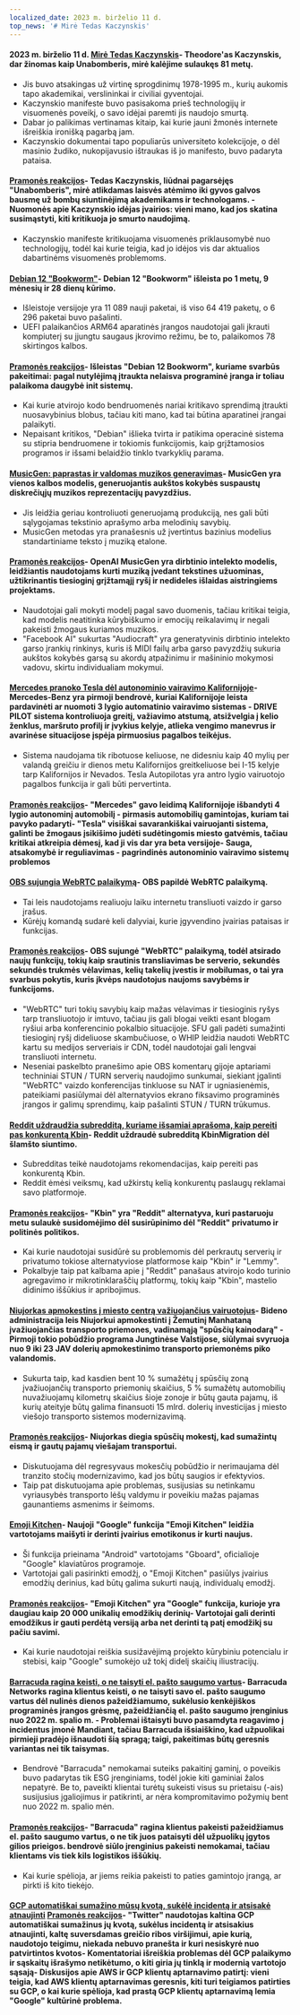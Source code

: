 ```yaml
---
localized_date: 2023 m. birželio 11 d.
top_news: '# Mirė Tedas Kaczynskis'
---
```




<CallToAction />

<Steps>

#### 2023 m. birželio 11 d. [Mirė Tedas Kaczynskis](https://www.nytimes.com/2023/06/10/us/ted-kaczynski-dead.html)- Theodore'as Kaczynskis, dar žinomas kaip Unabomberis, mirė kalėjime sulaukęs 81 metų.

- Jis buvo atsakingas už virtinę sprogdinimų 1978-1995 m., kurių aukomis tapo akademikai, verslininkai ir civiliai gyventojai.
- Kaczynskio manifeste buvo pasisakoma prieš technologijų ir visuomenės poveikį, o savo idėjai paremti jis naudojo smurtą.
- Dabar jo palikimas vertinamas kitaip, kai kurie jauni žmonės internete išreiškia ironišką pagarbą jam.
- Kaczynskio dokumentai tapo populiarūs universiteto kolekcijoje, o dėl masinio žudiko, nukopijavusio ištraukas iš jo manifesto, buvo padaryta pataisa.

#### [Pramonės reakcijos](http://news.ycombinator.com/item?id=36272409)- Tedas Kaczynskis, liūdnai pagarsėjęs "Unabomberis", mirė atlikdamas laisvės atėmimo iki gyvos galvos bausmę už bombų siuntinėjimą akademikams ir technologams. - Nuomonės apie Kaczynskio idėjas įvairios: vieni mano, kad jos skatina susimąstyti, kiti kritikuoja jo smurto naudojimą.

- Kaczynskio manifeste kritikuojama visuomenės priklausomybė nuo technologijų, todėl kai kurie teigia, kad jo idėjos vis dar aktualios dabartinėms visuomenės problemoms.

#### [Debian 12 "Bookworm"](https://www.debian.org/News/2023/20230610)- Debian 12 "Bookworm" išleista po 1 metų, 9 mėnesių ir 28 dienų kūrimo.

- Išleistoje versijoje yra 11 089 nauji paketai, iš viso 64 419 paketų, o 6 296 paketai buvo pašalinti.
- UEFI palaikančios ARM64 aparatinės įrangos naudotojai gali įkrauti kompiuterį su įjungtu saugaus įkrovimo režimu, be to, palaikomos 78 skirtingos kalbos.

#### [Pramonės reakcijos](http://news.ycombinator.com/item?id=36269934)- Išleistas "Debian 12 Bookworm", kuriame svarbūs pakeitimai: pagal nutylėjimą įtraukta nelaisva programinė įranga ir toliau palaikoma daugybė init sistemų.

- Kai kurie atvirojo kodo bendruomenės nariai kritikavo sprendimą įtraukti nuosavybinius blobus, tačiau kiti mano, kad tai būtina aparatinei įrangai palaikyti.
- Nepaisant kritikos, "Debian" išlieka tvirta ir patikima operacinė sistema su stipria bendruomene ir tokiomis funkcijomis, kaip grįžtamosios programos ir išsami belaidžio tinklo tvarkyklių parama.

#### [MusicGen: paprastas ir valdomas muzikos generavimas](https://ai.honu.io/papers/musicgen/)- MusicGen yra vienos kalbos modelis, generuojantis aukštos kokybės suspaustų diskrečiųjų muzikos reprezentacijų pavyzdžius.

- Jis leidžia geriau kontroliuoti generuojamą produkciją, nes gali būti sąlygojamas tekstinio aprašymo arba melodinių savybių.
- MusicGen metodas yra pranašesnis už įvertintus bazinius modelius standartiniame teksto į muziką etalone.

#### [Pramonės reakcijos](http://news.ycombinator.com/item?id=36271926)- OpenAI MusicGen yra dirbtinio intelekto modelis, leidžiantis naudotojams kurti muziką įvedant tekstines užuominas, užtikrinantis tiesioginį grįžtamąjį ryšį ir nedideles išlaidas aistringiems projektams.

- Naudotojai gali mokyti modelį pagal savo duomenis, tačiau kritikai teigia, kad modelis neatitinka kūrybiškumo ir emocijų reikalavimų ir negali pakeisti žmogaus kuriamos muzikos.
- "Facebook AI" sukurtas "Audiocraft" yra generatyvinis dirbtinio intelekto garso įrankių rinkinys, kuris iš MIDI failų arba garso pavyzdžių sukuria aukštos kokybės garsą su akordų atpažinimu ir mašininio mokymosi vadovu, skirtu individualiam mokymui.

#### [Mercedes pranoko Tesla dėl autonominio vairavimo Kalifornijoje](https://www.theregister.com/2023/06/09/mercedes_california_tesla/)- Mercedes-Benz yra pirmoji bendrovė, kuriai Kalifornijoje leista pardavinėti ar nuomoti 3 lygio automatinio vairavimo sistemas - DRIVE PILOT sistema kontroliuoja greitį, važiavimo atstumą, atsižvelgia į kelio ženklus, maršruto profilį ir įvykius kelyje, atlieka vengimo manevrus ir avarinėse situacijose įspėja pirmuosius pagalbos teikėjus.

- Sistema naudojama tik ribotuose keliuose, ne didesniu kaip 40 mylių per valandą greičiu ir dienos metu Kalifornijos greitkeliuose bei I-15 kelyje tarp Kalifornijos ir Nevados. Tesla Autopilotas yra antro lygio vairuotojo pagalbos funkcija ir gali būti pervertinta.

#### [Pramonės reakcijos](http://news.ycombinator.com/item?id=36270413)- "Mercedes" gavo leidimą Kalifornijoje išbandyti 4 lygio autonominį automobilį - pirmasis automobilių gamintojas, kuriam tai pavyko padaryti- "Tesla" visiškai savarankiškai vairuojanti sistema, galinti be žmogaus įsikišimo judėti sudėtingomis miesto gatvėmis, tačiau kritikai atkreipia dėmesį, kad ji vis dar yra beta versijoje- Sauga, atsakomybė ir reguliavimas - pagrindinės autonominio vairavimo sistemų problemos

#### [OBS sujungia WebRTC palaikymą](https://github.com/obsproject/obs-studio/commit/851a8c216e14617fb523951839f3bdb240e85141)- OBS papildė WebRTC palaikymą.

- Tai leis naudotojams realiuoju laiku internetu transliuoti vaizdo ir garso įrašus.
- Kūrėjų komandą sudarė keli dalyviai, kurie įgyvendino įvairias pataisas ir funkcijas.

#### [Pramonės reakcijos](http://news.ycombinator.com/item?id=36273075)- OBS sujungė "WebRTC" palaikymą, todėl atsirado naujų funkcijų, tokių kaip srautinis transliavimas be serverio, sekundės sekundės trukmės vėlavimas, kelių takelių įvestis ir mobilumas, o tai yra svarbus pokytis, kuris įkvėps naudotojus naujoms savybėms ir funkcijoms.

- "WebRTC" turi tokių savybių kaip mažas vėlavimas ir tiesioginis ryšys tarp transliuotojo ir imtuvo, tačiau jis gali blogai veikti esant blogam ryšiui arba konferencinio pokalbio situacijoje. SFU gali padėti sumažinti tiesioginį ryšį dideliuose skambučiuose, o WHIP leidžia naudoti WebRTC kartu su medijos serveriais ir CDN, todėl naudotojai gali lengvai transliuoti internetu.
- Neseniai paskelbto pranešimo apie OBS komentarų gijoje aptariami techniniai STUN / TURN serverių naudojimo sunkumai, siekiant įgalinti "WebRTC" vaizdo konferencijas tinkluose su NAT ir ugniasienėmis, pateikiami pasiūlymai dėl alternatyvios ekrano fiksavimo programinės įrangos ir galimų sprendimų, kaip pašalinti STUN / TURN trūkumus.

#### [Reddit uždraudžia subredditą, kuriame išsamiai aprašoma, kaip pereiti pas konkurentą Kbin](https://old.reddit.com/r/KbinMigration)- Reddit uždraudė subredditą KbinMigration dėl šlamšto siuntimo.

- Subredditas teikė naudotojams rekomendacijas, kaip pereiti pas konkurentą Kbin.
- Reddit ėmėsi veiksmų, kad užkirstų kelią konkurentų paslaugų reklamai savo platformoje.

#### [Pramonės reakcijos](http://news.ycombinator.com/item?id=36268458)- "Kbin" yra "Reddit" alternatyva, kuri pastaruoju metu sulaukė susidomėjimo dėl susirūpinimo dėl "Reddit" privatumo ir politinės politikos.

- Kai kurie naudotojai susidūrė su problemomis dėl perkrautų serverių ir privatumo tokiose alternatyviose platformose kaip "Kbin" ir "Lemmy".
- Pokalbyje taip pat kalbama apie į "Reddit" panašaus atvirojo kodo turinio agregavimo ir mikrotinklaraščių platformų, tokių kaip "Kbin", mastelio didinimo iššūkius ir apribojimus.

#### [Niujorkas apmokestins į miesto centrą važiuojančius vairuotojus](https://www.cnn.com/2023/06/10/business/congestion-pricing-new-york-city-transportation/index.html)- Bideno administracija leis Niujorkui apmokestinti į Žemutinį Manhataną įvažiuojančias transporto priemones, vadinamąją "spūsčių kainodarą" - Pirmoji tokio pobūdžio programa Jungtinėse Valstijose, siūlymai svyruoja nuo 9 iki 23 JAV dolerių apmokestinimo transporto priemonėms piko valandomis.

- Sukurta taip, kad kasdien bent 10 % sumažėtų į spūsčių zoną įvažiuojančių transporto priemonių skaičius, 5 % sumažėtų automobilių nuvažiuojamų kilometrų skaičius šioje zonoje ir būtų gauta pajamų, iš kurių ateityje būtų galima finansuoti 15 mlrd. dolerių investicijas į miesto viešojo transporto sistemos modernizavimą.

#### [Pramonės reakcijos](http://news.ycombinator.com/item?id=36270597)- Niujorkas diegia spūsčių mokestį, kad sumažintų eismą ir gautų pajamų viešajam transportui.

- Diskutuojama dėl regresyvaus mokesčių pobūdžio ir nerimaujama dėl tranzito stočių modernizavimo, kad jos būtų saugios ir efektyvios.
- Taip pat diskutuojama apie problemas, susijusias su netinkamu vyriausybės transporto lėšų valdymu ir poveikiu mažas pajamas gaunantiems asmenims ir šeimoms.

#### [Emoji Kitchen](https://emojikitchen.dev/)- Naujoji "Google" funkcija "Emoji Kitchen" leidžia vartotojams maišyti ir derinti įvairius emotikonus ir kurti naujus.

- Ši funkcija prieinama "Android" vartotojams "Gboard", oficialioje "Google" klaviatūros programoje.
- Vartotojai gali pasirinkti emodžį, o "Emoji Kitchen" pasiūlys įvairius emodžių derinius, kad būtų galima sukurti naują, individualų emodžį.

#### [Pramonės reakcijos](http://news.ycombinator.com/item?id=36267382)- "Emoji Kitchen" yra "Google" funkcija, kurioje yra daugiau kaip 20 000 unikalių emodžikių derinių- Vartotojai gali derinti emodžikus ir gauti perdėtą versiją arba net derinti tą patį emodžikį su pačiu savimi.

- Kai kurie naudotojai reiškia susižavėjimą projekto kūrybiniu potencialu ir stebisi, kaip "Google" sumokėjo už tokį didelį skaičių iliustracijų.

#### [Barracuda ragina keisti, o ne taisyti el. pašto saugumo vartus](https://krebsonsecurity.com/2023/06/barracuda-urges-replacing-not-patching-its-email-security-gateways/)- Barracuda Networks ragina klientus keisti, o ne taisyti savo el. pašto saugumo vartus dėl nulinės dienos pažeidžiamumo, sukėlusio kenkėjiškos programinės įrangos grėsmę, pažeidžiančią el. pašto saugumo įrenginius nuo 2022 m. spalio m. - Problemai ištaisyti buvo pasamdyta reagavimo į incidentus įmonė Mandiant, tačiau Barracuda išsiaiškino, kad užpuolikai pirmieji pradėjo išnaudoti šią spragą; taigi, pakeitimas būtų geresnis variantas nei tik taisymas.

- Bendrovė "Barracuda" nemokamai suteiks pakaitinį gaminį, o poveikis buvo padarytas tik ESG įrenginiams, todėl jokie kiti gaminiai žalos nepatyrė. Be to, paveikti klientai turėtų sukeisti visus su prietaisu (-ais) susijusius įgaliojimus ir patikrinti, ar nėra kompromitavimo požymių bent nuo 2022 m. spalio mėn.

#### [Pramonės reakcijos](http://news.ycombinator.com/item?id=36274525)- "Barracuda" ragina klientus pakeisti pažeidžiamus el. pašto saugumo vartus, o ne tik juos pataisyti dėl užpuolikų įgytos gilios prieigos. bendrovė siūlo įrenginius pakeisti nemokamai, tačiau klientams vis tiek kils logistikos iššūkių.

- Kai kurie spėlioja, ar jiems reikia pakeisti to paties gamintojo įrangą, ar pirkti iš kito tiekėjo.

#### [GCP automatiškai sumažino mūsų kvotą, sukėlė incidentą ir atsisakė atnaujinti](https://twitter.com/JustJake/status/1667478906591666176) [Pramonės reakcijos](http://news.ycombinator.com/item?id=36272747)- "Twitter" naudotojas kaltina GCP automatiškai sumažinus jų kvotą, sukėlus incidentą ir atsisakius atnaujinti, kaltę suversdamas greičio ribos viršijimui, apie kurią, naudotojo teigimu, niekada nebuvo pranešta ir kuri nesiskyrė nuo patvirtintos kvotos- Komentatoriai išreiškia problemas dėl GCP palaikymo ir sąskaitų išrašymo netikėtumo, o kiti giria jų tinklą ir modernią vartotojo sąsają- Diskusijos apie AWS ir GCP klientų aptarnavimo patirtį: vieni teigia, kad AWS klientų aptarnavimas geresnis, kiti turi teigiamos patirties su GCP, o kai kurie spėlioja, kad prastą GCP klientų aptarnavimą lemia "Google" kultūrinė problema.

</Steps>
